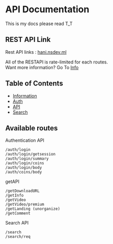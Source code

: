 # API Documentation

This is my docs please read T_T

## REST API Link

Rest API links : <a href="https://hani.nsdev.ml">hani.nsdev.ml</a>

All of the RESTAPI is rate-limited for each routes.  
Want more information? Go To [Info](/docs/info#usage)

## Table of Contents

- [Information](/docs/info)
- [Auth](/docs/authentication)
- [API](/docs/getapi)
- [Search](/docs/search)

## Available routes

Authentication API

````login
/auth/login
/auth/login/getsession
/auth/login/summary
/auth/login/coins
/auth/login/body
/auth/coins/body
````

getAPI

````api
/getDownloadURL
/getInfo
/getVideo
/getVideo/premium
/getLanding (unorganize)
/getComment 
````

Search API

````search
/search
/search/req
````
